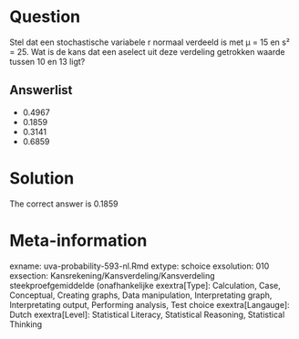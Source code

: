 Question
========

Stel dat een stochastische variabele r normaal verdeeld is met µ = 15 en s² = 25. Wat is de kans dat een aselect uit deze verdeling getrokken waarde tussen 10 en 13 ligt? 

Answerlist
----------
* 0.4967
* 0.1859
* 0.3141
* 0.6859

Solution
========

The correct answer is  0.1859 

Meta-information
================
exname: uva-probability-593-nl.Rmd 
extype: schoice 
exsolution: 010 
exsection: Kansrekening/Kansverdeling/Kansverdeling steekproefgemiddelde (onafhankelijke
exextra[Type]: Calculation, Case, Conceptual, Creating graphs, Data manipulation, Interpretating graph, Interpretating output, Performing analysis, Test choice 
exextra[Langauge]: Dutch 
exextra[Level]: Statistical Literacy, Statistical Reasoning, Statistical Thinking 
